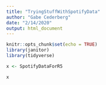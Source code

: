 ```yaml
---
title: "TryingStuffWithSpotifyData"
author: "Gabe Cederberg"
date: "2/14/2020"
output: html_document
---
```


```r
knitr::opts_chunk$set(echo = TRUE)
library(janitor)
library(tidyverse)

```

```r
x <- SpotifyDataForR5

x
```

